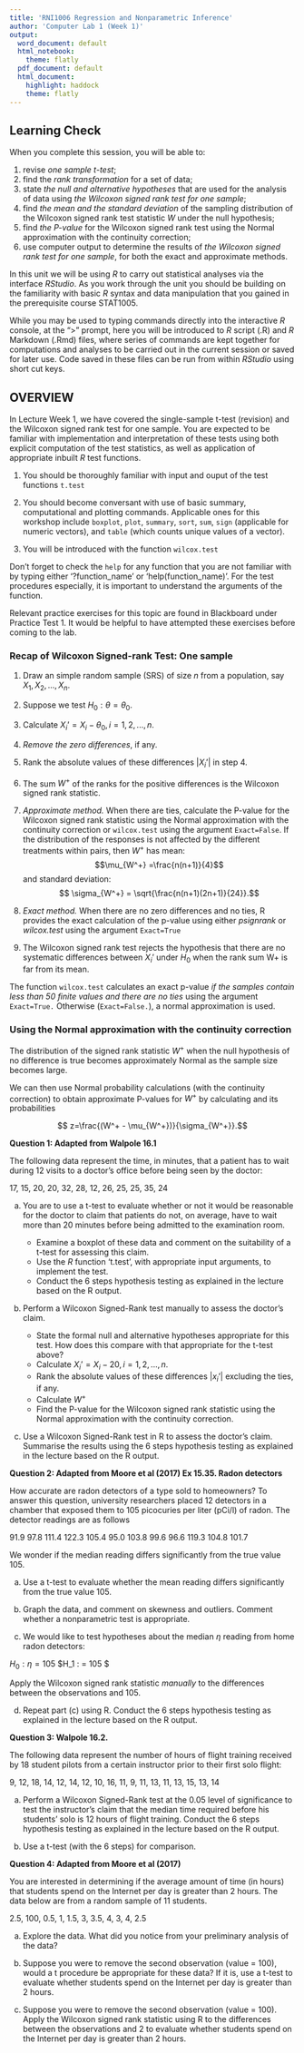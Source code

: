 ---
title: 'RNI1006 Regression and Nonparametric Inference'
author: 'Computer Lab 1 (Week 1)'
output:
  word_document: default
  html_notebook:
    theme: flatly
  pdf_document: default
  html_document:
    highlight: haddock
    theme: flatly
---

## Learning Check

When you complete this session, you will be able to:

1. revise *one sample t-test*;
2. find the *rank transformation* for a set of data;
3. state *the null and alternative hypotheses* that are used for the analysis of
data using *the Wilcoxon signed rank test for one sample*;
4. find *the mean and the standard deviation* of the sampling distribution of the Wilcoxon signed rank test statistic $W$ under the
null hypothesis;
5. find *the P-value* for the Wilcoxon signed rank test using the Normal
approximation with the continuity correction;
6. use computer output to determine the results of *the Wilcoxon signed rank test for one sample*, for both the exact and approximate methods.

In this unit we will be  using _R_ to carry out statistical analyses via the interface _RStudio_. As you work through the unit you should be building on the familiarity with basic _R_ syntax and data manipulation that you gained in the prerequisite course STAT1005. 

While you may be used to typing commands directly into the interactive _R_ console, at the ">" prompt, here you will be introduced to _R_ script (.R) and _R_ Markdown (.Rmd) files, where series of commands are kept together for computations and analyses to be carried out in the current session or saved for later use. Code saved in these files can be run from within _RStudio_ using short cut keys. 

## OVERVIEW

In Lecture Week 1, we have covered the single-sample t-test (revision) and the Wilcoxon signed rank test for one sample. You are expected to be familiar with implementation and interpretation of these tests using both explicit computation of the test statistics, as well as application of appropriate inbuilt _R_ test functions.   

1.  You should be thoroughly familiar with input and ouput of the test functions `t.test`

2.  You should become conversant with use of basic summary, computational and plotting commands. Applicable ones for this workshop include `boxplot`,  `plot`,  `summary`, `sort`, `sum`,  `sign` (applicable for numeric vectors), and `table` (which counts unique values of a vector). 

3. You will be introduced with the function `wilcox.test`

Don't forget to check the `help` for any function that you are not familiar with by typing either '?function_name' or 'help(function_name)'. For the test procedures especially, it is important to understand the arguments of the function. 

Relevant practice exercises for this topic are found in Blackboard under Practice Test 1. It would be helpful to have attempted these exercises before coming to the lab.

### Recap of Wilcoxon Signed-rank Test: One sample  

1. Draw an simple random sample (SRS) of size $n$ from a population, say $X_1, X_2, ..., X_n.$ 
2. Suppose we test  $H_0: θ=θ_0.$
3. Calculate $X_i’ = X_i - θ_0, i=1,2,..., n.$
4. *Remove the zero differences*, if any.
5. Rank the absolute values of these differences $|X_i’|$ in step 4.
6. The sum $W^+$ of the ranks for the positive differences is the Wilcoxon signed rank statistic. 
7. _Approximate method._ When there are ties, calculate the P-value for the Wilcoxon signed rank statistic using the Normal approximation with the continuity correction or `wilcox.test` using the argument `Exact=False`. If the distribution of the responses is not affected by the different treatments within pairs, then $W^+$ has mean:
$$\mu_{W^+} =\frac{n(n+1)}{4}$$ 
and standard deviation:
$$ \sigma_{W^+} = \sqrt{\frac{n(n+1)(2n+1)}{24}}.$$

8. _Exact method._ When there are no zero differences and no ties, R provides the exact calculation of the p-value using either _psignrank_ or _wilcox.test_ using the argument `Exact=True`
9. The Wilcoxon signed rank test rejects the hypothesis that there are no systematic differences between $X_i’$ under $H_0$ when the rank sum W+ is far from its mean.

The function `wilcox.test` calculates an exact p-value *if the samples contain less than 50 finite values and there are no ties* using the argument `Exact=True.` Otherwise (`Exact=False.`), a normal approximation is used.

### Using the Normal approximation with the continuity correction 

The distribution of the signed rank statistic $W^+$ when the null hypothesis of no difference is true becomes approximately Normal as the sample size becomes large.  

We can then use Normal probability calculations (with the continuity correction) to obtain approximate P-values for $W^+$ by calculating and its probabilities

$$ z=\frac{(W^+ - \mu_{W^+})}{\sigma_{W^+}}.$$


**Question 1: Adapted from Walpole 16.1**    

The following data represent the time, in minutes, that a patient has to wait during 12 visits to a doctor's office before being seen by the doctor:

17, 15, 20, 20, 32, 28, 12, 26, 25, 25, 35, 24

a.  You are to use a t-test to evaluate whether or not it would be reasonable for the doctor to claim that patients do not, on average, have to wait more than 20 minutes before being admitted to the examination room.     

    +  Examine a boxplot of these data and comment on the suitability of a t-test for assessing this claim.    
    +  Use the _R_ function 't.test', with appropriate input arguments, to implement the test. 
    +  Conduct the 6 steps hypothesis testing as explained in the lecture based on the R output.  


b.  Perform a Wilcoxon Signed-Rank test manually to assess the doctor's claim.

    + State the formal null and alternative hypotheses appropriate for this test. How does this compare with that appropriate for the t-test above?  
    + Calculate $X_i’ = X_i - 20, i=1,2,..., n.$
    + Rank the absolute values of these differences $|x_i’|$ excluding the ties, if any.
    + Calculate $W^+$ 
    + Find the P-value for the Wilcoxon signed rank statistic using the Normal approximation with the continuity correction.
    
c. Use a Wilcoxon Signed-Rank test in R to assess the doctor's claim. Summarise the results using the 6 steps hypothesis testing as explained in the lecture based on the R output.

**Question 2: Adapted from Moore et al (2017) Ex 15.35. Radon detectors** 

How accurate are radon detectors of a type sold to homeowners? To answer this question, university researchers placed 12 detectors in a chamber that exposed them to 105 picocuries per liter (pCi/l) of
radon. The detector readings are as follows

91.9  97.8 111.4  122.3  105.4  95.0  103.8  99.6  96.6  119.3  104.8  101.7

We wonder if the median reading differs significantly from the true value 105.

a. Use a t-test to evaluate whether the mean reading differs significantly
from the true value 105.

b. Graph the data, and comment on skewness and
outliers. Comment whether a nonparametric test is appropriate.

c. We would like to test hypotheses about the median $\eta$
reading from home radon detectors:

$H_0 : \eta=105$    $H_1 : \eta \not= 105 $

Apply the Wilcoxon signed rank statistic *manually* to the differences between the observations and 105.

d. Repeat part (c) using R. Conduct the 6 steps hypothesis testing as explained in the lecture based on the R output. 


**Question 3: Walpole 16.2.**   

The following data represent the number of hours of flight training received by 18 student pilots from a certain instructor prior to their first solo flight: 

9, 12, 18, 14, 12, 14, 12, 10, 16, 11, 9, 11, 13, 11, 13, 15, 13, 14 

a. Perform a  Wilcoxon Signed-Rank test at the 0.05 level of significance to test the instructor's claim that the median time required before his students' solo is 12 hours of flight training. Conduct the 6 steps hypothesis testing as explained in the lecture based on the R output. 

b. Use a t-test (with the 6 steps) for comparison.

**Question 4: Adapted from Moore et al (2017) **   

You are interested in determining if the average amount of time (in hours) that students spend on the Internet per day is greater than 2 hours. The data below are from a random sample of 11 students.

2.5,	100,	0.5,	1,	1.5,	3,	3.5,	4,	3,	4,	2.5

a. Explore the data. What did you notice from your preliminary analysis of the data?

b. Suppose you were to remove the second observation (value = 100), would a t procedure be appropriate for these data? If it is, use a t-test to evaluate whether students spend on the Internet per day is greater than 2 hours.

c. Suppose you were to remove the second observation (value = 100). Apply the Wilcoxon signed rank statistic using R to
the differences between the observations and 2 to evaluate whether students spend on the Internet per day is greater than 2 hours.

